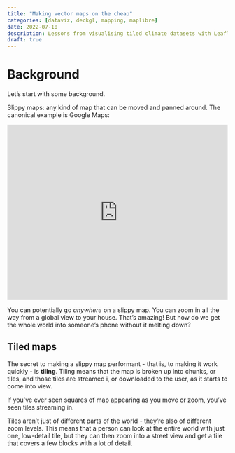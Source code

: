 ```yaml
---
title: "Making vector maps on the cheap"
categories: [dataviz, deckgl, mapping, maplibre]
date: 2022-07-10
description: Lessons from visualising tiled climate datasets with Leaflet
draft: true
---
```




# Background

Let's start with some background.

Slippy maps: any kind of map that can be moved and panned around. The canonical example is Google Maps:

```{=html}
<iframe
  src="https://www.google.com/maps/embed?pb=!1m14!1m12!1m3!1d15536931.227897573!2d134.30529097358698!3d-28.914131551783523!2m3!1f0!2f0!3f0!3m2!1i1024!2i768!4f13.1!5e0!3m2!1sen!2sau!4v1660883555306!5m2!1sen!2sau"
  style="width: 100%; height: 400px; border:0;"
  allowfullscreen=""
  loading="lazy"
  referrerpolicy="no-referrer-when-downgrade"></iframe>
```

You can potentially go _anywhere_ on a slippy map. You can zoom in all the way from a global view to your house. That's amazing! But how do we get the whole world into someone's phone without it melting down?

## Tiled maps

The secret to making a slippy map performant - that is, to making it work quickly - is **tiling**. Tiling means that the map is broken up into chunks, or tiles, and those tiles are streamed i, or downloaded to the user, as it starts to come into view.

If you've ever seen squares of map appearing as you move or zoom, you've seen tiles streaming in.

Tiles aren't just of different parts of the world - they're also of different zoom levels. This means that a person can look at the entire world with just one, low-detail tile, but they can then zoom into a street view and get a tile that covers a few blocks with a lot of detail.

<!-- TODO - picture of map panning and network requests for tiles, plus previewing a tile -->


